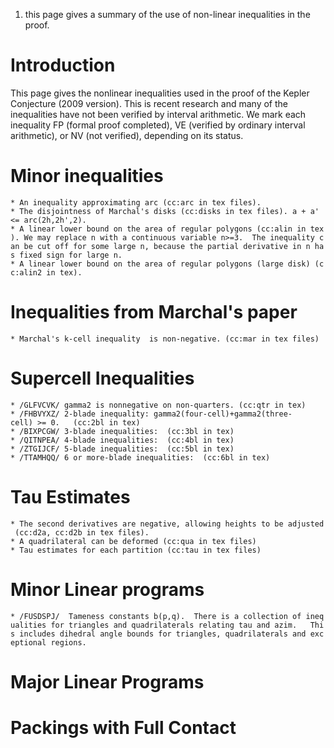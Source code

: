 #this page gives a summary of the use of non-linear inequalities in the proof.
= Introduction =

This page gives the nonlinear inequalities used in the proof of the Kepler Conjecture (2009 version).  This is recent research and many of the inequalities have not been verified by interval arithmetic.  We mark each inequality FP (formal proof completed), VE (verified by ordinary interval arithmetic), or NV (not verified), depending on its status.

= Minor inequalities = 

 * An inequality approximating arc (cc:arc in tex files).  {{{STATUS_NV}}}
 * The disjointness of Marchal's disks (cc:disks in tex files). a + a' <= arc(2h,2h',2). {{{STATUS_NV}}}
 * A linear lower bound on the area of regular polygons (cc:alin in tex). We may replace n with a continuous variable n>=3.  The inequality can be cut off for some large n, because the partial derivative in n has fixed sign for large n.  {{{STATUS_NV}}}
 * A linear lower bound on the area of regular polygons (large disk) (cc:alin2 in tex). {{{STATUS_NV}}}

= Inequalities from Marchal's paper =

 * Marchal's k-cell inequality {{{gamma(X,M)}}} is non-negative. (cc:mar in tex files) {{{STATUS_NV}}}

= Supercell Inequalities =

 * /GLFVCVK/ gamma2 is nonnegative on non-quarters. (cc:qtr in tex) {{{STATUS_NV}}}
 * /FHBVYXZ/ 2-blade inequality: gamma2(four-cell)+gamma2(three-cell) >= 0.   (cc:2bl in tex) {{{STATUS_NV}}}
 * /BIXPCGW/ 3-blade inequalities:  (cc:3bl in tex) {{{STATUS_NV}}}
 * /QITNPEA/ 4-blade inequalities:  (cc:4bl in tex) {{{STATUS_NV}}}
 * /ZTGIJCF/ 5-blade inequalities:  (cc:5bl in tex) {{{STATUS_NV}}}
 * /TTAMHQQ/ 6 or more-blade inequalities:  (cc:6bl in tex) {{{STATUS_NV}}}

= Tau Estimates =
 * The second derivatives are negative, allowing heights to be adjusted (cc:d2a, cc:d2b in tex files).  {{{STATUS_NV}}}
 * A quadrilateral can be deformed (cc:qua in tex files) {{{STATUS_NV}}}
 * Tau estimates for each partition (cc:tau in tex files) {{{STATUS_NV}}}

= Minor Linear programs =

 * /FUSDSPJ/  Tameness constants b(p,q).  There is a collection of inequalities for triangles and quadrilaterals relating tau and azim.   This includes dihedral angle bounds for triangles, quadrilaterals and exceptional regions.  {{{STATUS_NV}}}

= Major Linear Programs =

= Packings with Full Contact = 